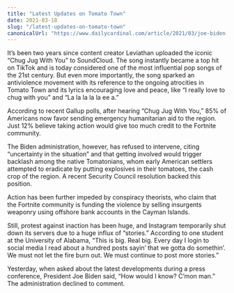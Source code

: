 ```yaml
---
title: "Latest Updates on Tomato Town"
date: 2021-03-18
slug: "/latest-updates-on-tomato-town"
canonicalUrl: "https://www.dailycardinal.com/article/2021/03/joe-biden-says-he-wont-intervene-in-tomato-town"
---
```


It’s been two years since content creator Leviathan uploaded the iconic “Chug Jug With You” to SoundCloud. The song instantly became a top hit on TikTok and is today considered one of the most influential pop songs of the 21st century. But even more importantly, the song sparked an antiviolence movement with its reference to the ongoing atrocities in Tomato Town and its lyrics encouraging love and peace, like “I really love to chug with you” and “La la la la la ee a.”

According to recent Gallup polls, after hearing “Chug Jug With You,” 85% of Americans now favor sending emergency humanitarian aid to the region. Just 12% believe taking action would give too much credit to the Fortnite community.

The Biden administration, however, has refused to intervene, citing “uncertainty in the situation” and that getting involved would trigger backlash among the native Tomatonians, whom early American settlers attempted to eradicate by putting explosives in their tomatoes, the cash crop of the region. A recent Security Council resolution backed this position.

Action has been further impeded by conspiracy theorists, who claim that the Fortnite community is funding the violence by selling insurgents weaponry using offshore bank accounts in the Cayman Islands.

Still, protest against inaction has been huge, and Instagram temporarily shut down its servers due to a huge influx of “stories.” According to one student at the University of Alabama, “This is big. Real big. Every day I login to social media I read about a hundred posts sayin’ that we gotta do somethin’. We must not let the fire burn out. We must continue to post more stories.”

Yesterday, when asked about the latest developments during a press conference, President Joe Biden said, “How would I know? C’mon man.” The administration declined to comment.
